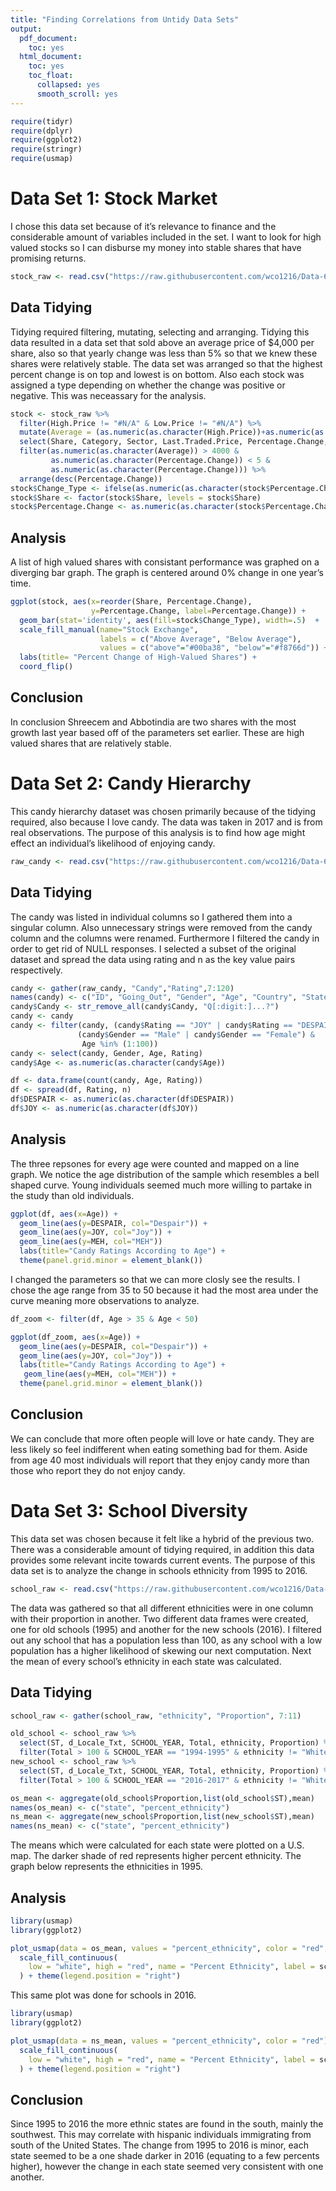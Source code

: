 ---
title: "Finding Correlations from Untidy Data Sets"
output:
  pdf_document:
    toc: yes
  html_document:
    toc: yes
    toc_float:
      collapsed: yes
      smooth_scroll: yes
---








```{r loadlib, echo=T, results='hide', message=F, warning=F}
require(tidyr)
require(dplyr)
require(ggplot2)
require(stringr)
require(usmap)
```






# Data Set 1: Stock Market



I chose this data set because of it's relevance to finance and the considerable amount of variables included in the set. I want to look for high valued stocks so I can disburse my money into stable shares that have promising returns.



```{r}
stock_raw <- read.csv("https://raw.githubusercontent.com/wco1216/Data-607/master/Stock_Market_data.csv", TRUE, ",")
```






## Data Tidying



Tidying required filtering, mutating, selecting and arranging. Tidying this data resulted in a data set that sold above an average price of $4,000 per share, also so that yearly change was less than 5% so that we knew these shares were relatively stable. The data set was arranged so that the highest percent change is on top and lowest is on bottom. Also each stock was assigned a type depending on whether the change was positive or negative. This was neceassary for the analysis.



```{r}
stock <- stock_raw %>%
  filter(High.Price != "#N/A" & Low.Price != "#N/A") %>%
  mutate(Average = (as.numeric(as.character(High.Price))+as.numeric(as.character(Low.Price)))/2) %>%
  select(Share, Category, Sector, Last.Traded.Price, Percentage.Change, Average) %>%
  filter(as.numeric(as.character(Average)) > 4000 & 
         as.numeric(as.character(Percentage.Change)) < 5 &
         as.numeric(as.character(Percentage.Change))) %>%
  arrange(desc(Percentage.Change))
stock$Change_Type <- ifelse(as.numeric(as.character(stock$Percentage.Change)) < 0, "below", "above")
stock$Share <- factor(stock$Share, levels = stock$Share)
stock$Percentage.Change <- as.numeric(as.character(stock$Percentage.Change))
```






## Analysis



A list of high valued shares with consistant performance was graphed on a diverging bar graph. The graph is centered around 0% change in one year's time. 



```{r}
ggplot(stock, aes(x=reorder(Share, Percentage.Change),
                  y=Percentage.Change, label=Percentage.Change)) +
  geom_bar(stat='identity', aes(fill=stock$Change_Type), width=.5)  +
  scale_fill_manual(name="Stock Exchange", 
                    labels = c("Above Average", "Below Average"), 
                    values = c("above"="#00ba38", "below"="#f8766d")) + 
  labs(title= "Percent Change of High-Valued Shares") + 
  coord_flip()
```





## Conclusion



In conclusion Shreecem and Abbotindia are two shares with the most growth last year based off of the parameters set earlier. These are high valued shares that are relatively stable.






# Data Set 2: Candy Hierarchy



This candy hierarchy dataset was chosen primarily because of the tidying required, also because I love candy. The data was taken in 2017 and is from real observations. The purpose of this analysis is to find how age might effect an individual's likelihood of enjoying candy.



```{r}
raw_candy <- read.csv("https://raw.githubusercontent.com/wco1216/Data-607/master/candyhierarchy2017.csv", TRUE, ",")
```







## Data Tidying



The candy was listed in individual columns so I gathered them into a singular column. Also unnecessary strings were removed from the candy column and the columns were renamed. Furthermore I filtered the candy in order to get rid of NULL responses. I selected a subset of the original dataset and spread the data using rating and n as the key value pairs respectively. 



```{r, warning = FALSE}
candy <- gather(raw_candy, "Candy","Rating",7:120)
names(candy) <- c("ID", "Going_Out", "Gender", "Age", "Country", "State", "Candy", "Rating")
candy$Candy <- str_remove_all(candy$Candy, "Q[:digit:]...?")
candy <- candy 
candy <- filter(candy, (candy$Rating == "JOY" | candy$Rating == "DESPAIR" | candy$Rating == "MEH") &
               (candy$Gender == "Male" | candy$Gender == "Female") &
                Age %in% (1:100)) 
candy <- select(candy, Gender, Age, Rating)
candy$Age <- as.numeric(as.character(candy$Age))

df <- data.frame(count(candy, Age, Rating))
df <- spread(df, Rating, n)
df$DESPAIR <- as.numeric(as.character(df$DESPAIR))
df$JOY <- as.numeric(as.character(df$JOY))
```






## Analysis



The three repsones for every age were counted and mapped on a line graph. We notice the age distribution of the sample which resembles a bell shaped curve. Young individuals seemed much more willing to partake in the study than old individuals.



```{r}
ggplot(df, aes(x=Age)) + 
  geom_line(aes(y=DESPAIR, col="Despair")) + 
  geom_line(aes(y=JOY, col="Joy")) + 
  geom_line(aes(y=MEH, col="MEH"))
  labs(title="Candy Ratings According to Age") +
  theme(panel.grid.minor = element_blank()) 
```



I changed the parameters so that we can more closly see the results. I chose the age range from 35 to 50 because it had the most area under the curve meaning more observations to analyze.



```{r}
df_zoom <- filter(df, Age > 35 & Age < 50)

ggplot(df_zoom, aes(x=Age)) + 
  geom_line(aes(y=DESPAIR, col="Despair")) + 
  geom_line(aes(y=JOY, col="Joy")) + 
  labs(title="Candy Ratings According to Age") +
   geom_line(aes(y=MEH, col="MEH")) +
  theme(panel.grid.minor = element_blank()) 
```







## Conclusion



We can conclude that more often people will love or hate candy. They are less likely so feel indifferent when eating something bad for them. Aside from age 40 most individuals will report that they enjoy candy more than those who report they do not enjoy candy. 






# Data Set 3: School Diversity



This data set was chosen because it felt like a hybrid of the previous two. There was a considerable amount of tidying required, in addition this data provides some relevant incite towards current events. The purpose of this data set is to analyze the change in schools ethnicity from 1995 to 2016.



```{r}
school_raw <- read.csv("https://raw.githubusercontent.com/wco1216/Data-607/master/school_diversity.csv", TRUE, ",")
```



The data was gathered so that all different ethnicities were in one column with their proportion in another. Two different data frames were created, one for old schools (1995) and another for the new schools (2016). I filtered out any school that has a population less than 100, as any school with a low population has a higher likelihood of skewing our next computation. Next the mean of every school's ethnicity in each state was calculated.






## Data Tidying



```{r}
school_raw <- gather(school_raw, "ethnicity", "Proportion", 7:11)

old_school <- school_raw %>%
  select(ST, d_Locale_Txt, SCHOOL_YEAR, Total, ethnicity, Proportion) %>%
  filter(Total > 100 & SCHOOL_YEAR == "1994-1995" & ethnicity != "White")
new_school <- school_raw %>%
  select(ST, d_Locale_Txt, SCHOOL_YEAR, Total, ethnicity, Proportion) %>%
  filter(Total > 100 & SCHOOL_YEAR == "2016-2017" & ethnicity != "White")

os_mean <- aggregate(old_school$Proportion,list(old_school$ST),mean)
names(os_mean) <- c("state", "percent_ethnicity")
ns_mean <- aggregate(new_school$Proportion,list(new_school$ST),mean)
names(ns_mean) <- c("state", "percent_ethnicity")
```



The means which were calculated for each state were plotted on a U.S. map. The darker shade of red represents higher percent ethnicity. The graph below represents the ethnicities in 1995.






## Analysis



```{r}
library(usmap)
library(ggplot2)

plot_usmap(data = os_mean, values = "percent_ethnicity", color = "red", exclude = "ID") + 
  scale_fill_continuous(
    low = "white", high = "red", name = "Percent Ethnicity", label = scales::comma
  ) + theme(legend.position = "right")
```



This same plot was done for schools in 2016.



```{r}
library(usmap)
library(ggplot2)

plot_usmap(data = ns_mean, values = "percent_ethnicity", color = "red") + 
  scale_fill_continuous(
    low = "white", high = "red", name = "Percent Ethnicity", label = scales::comma
  ) + theme(legend.position = "right")
```






## Conclusion



Since 1995 to 2016 the more ethnic states are found in the south, mainly the southwest. This may correlate with hispanic individuals immigrating from south of the United States. The change from 1995 to 2016 is minor, each state seemed to be a one shade darker in 2016 (equating to a few percents higher), however the change in each state seemed very consistent with one another.





